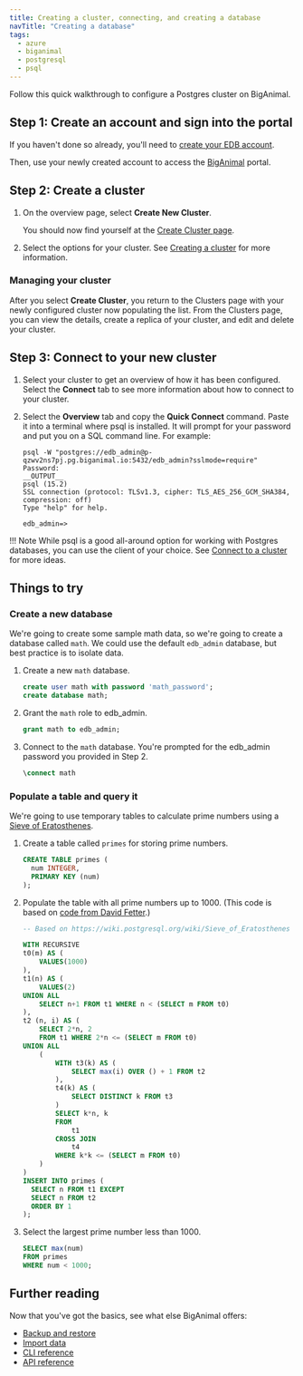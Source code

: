 ```yaml
---
title: Creating a cluster, connecting, and creating a database
navTitle: "Creating a database" 
tags:
  - azure
  - biganimal
  - postgresql
  - psql
---
```


Follow this quick walkthrough to configure a Postgres cluster on BigAnimal. 

## Step 1: Create an account and sign into the portal

If you haven't done so already, you'll need to [create your EDB account](detail/create_an_account). 

Then, use your newly created account to access the [BigAnimal](https://portal.biganimal.com) portal.


## Step 2: Create a cluster 

1. On the overview page, select **Create New Cluster**.

    You should now find yourself at the [Create Cluster page](https://portal.biganimal.com/create-cluster).

1. Select the options for your cluster. See [Creating a cluster](/biganimal/latest/getting_started/creating_a_cluster/) for more information.

### Managing your cluster

After you select **Create Cluster**, you return to the Clusters page with your newly configured cluster now populating the list. From the Clusters page, you can view the details, create a replica of your cluster, and edit and delete your cluster.

## Step 3: Connect to your new cluster

1. Select your cluster to get an overview of how it has been configured. Select the **Connect** tab to see more information about how to connect to your cluster.
2. Select the **Overview** tab and copy the **Quick Connect** command. Paste it into a terminal where psql is installed. It will prompt for your password and put you on a SQL command line. For example:

   ```shell
   psql -W "postgres://edb_admin@p-qzwv2ns7pj.pg.biganimal.io:5432/edb_admin?sslmode=require"
   Password:
   __OUTPUT__ 
   psql (15.2) 
   SSL connection (protocol: TLSv1.3, cipher: TLS_AES_256_GCM_SHA384, compression: off)
   Type "help" for help.

   edb_admin=> 
   ```

!!! Note
    While psql is a good all-around option for working with Postgres databases, you can use the client of your choice. See [Connect to a cluster](detail/connect_to_a_cluster) for more ideas.


## Things to try

### Create a new database

We're going to create some sample math data, so we're going to create a database called `math`. We could use the default `edb_admin` database, but best practice is to isolate data.

1. Create a new `math` database.

   ```sql
   create user math with password 'math_password';
   create database math;
   ```

2. Grant the `math` role to edb_admin.
   
   ```sql
   grant math to edb_admin;
   ```
2. Connect to the `math` database. You're prompted for the edb_admin password you provided in Step 2.

   ```sql
   \connect math
   ```


### Populate a table and query it

We're going to use temporary tables to calculate prime numbers using a [Sieve of Eratosthenes](https://en.wikipedia.org/wiki/Sieve_of_Eratosthenes).

1. Create a table called `primes` for storing prime numbers.

   ```sql
   CREATE TABLE primes (
     num INTEGER,
     PRIMARY KEY (num)
   );
   ```

2. Populate the table with all prime numbers up to 1000. (This code is based on [code from David Fetter](https://wiki.postgresql.org/wiki/Sieve_of_Eratosthenes).)

   ```sql
   -- Based on https://wiki.postgresql.org/wiki/Sieve_of_Eratosthenes
   
   WITH RECURSIVE
   t0(m) AS (
       VALUES(1000)
   ),
   t1(n) AS (
       VALUES(2)
   UNION ALL
       SELECT n+1 FROM t1 WHERE n < (SELECT m FROM t0)
   ),
   t2 (n, i) AS (
       SELECT 2*n, 2
       FROM t1 WHERE 2*n <= (SELECT m FROM t0)
   UNION ALL
       (
           WITH t3(k) AS (
               SELECT max(i) OVER () + 1 FROM t2
           ),
           t4(k) AS (
               SELECT DISTINCT k FROM t3
           )
           SELECT k*n, k
           FROM
               t1
           CROSS JOIN
               t4
           WHERE k*k <= (SELECT m FROM t0)
       )
   )
   INSERT INTO primes (
     SELECT n FROM t1 EXCEPT
     SELECT n FROM t2
     ORDER BY 1
   );
   ```

3. Select the largest prime number less than 1000.

   ```sql
   SELECT max(num)
   FROM primes
   WHERE num < 1000;
   ```

## Further reading

Now that you've got the basics, see what else BigAnimal offers:

- [Backup and restore](detail/experiment/backup_and_restore)
- [Import data](detail/experiment/import_data)
- [CLI reference](../reference/cli)
- [API reference](../reference/api)
